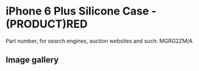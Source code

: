 
# iPhone 6 Plus Silicone Case - (PRODUCT)RED

Part number, for search engines, auction websites and such: MGRG2ZM/A

## Image gallery

<div style={{ width: "768px" }}>
  <GalleryComponent
    images={[
      {
        original: "/everysource/MGRG2.webp",
        thumbnail: "/everypreview/MGRG2.webp",
      },
      {
        original: "/everysource/MGRG2_AV1_GOLD.webp",
        thumbnail: "/everypreview/MGRG2_AV1_GOLD.webp",
      },
      {
        original: "/everysource/MGRG2_AV1_SILVER.webp",
        thumbnail: "/everypreview/MGRG2_AV1_SILVER.webp",
      },
      {
        original: "/everysource/MGRG2_AV1_SPACE_GRAY.webp",
        thumbnail: "/everypreview/MGRG2_AV1_SPACE_GRAY.webp",
      },
      {
        original: "/everysource/MGRG2_AV2.webp",
        thumbnail: "/everypreview/MGRG2_AV2.webp",
      },
      {
        original: "/everysource/MGRG2_AV3.webp",
        thumbnail: "/everypreview/MGRG2_AV3.webp",
      },
      {
        original: "/everysource/MGRG2_AV4.webp",
        thumbnail: "/everypreview/MGRG2_AV4.webp",
      },
      {
        original: "/everysource/MGRG2_AV5.webp",
        thumbnail: "/everypreview/MGRG2_AV5.webp",
      }
    ]}
  />
</div>